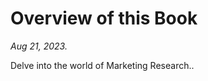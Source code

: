 # Overview of this Book {.unnumbered}

*Aug 21, 2023.*

Delve into the world of Marketing Research..


